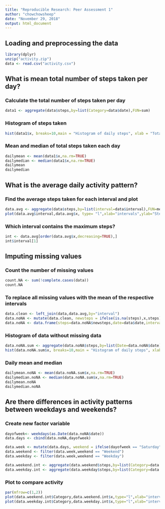 ```yaml
---
title: "Reproducible Research: Peer Assessment 1"
author: "chowchowsheep"
date: "November 29, 2018"
output: html_document
---
```



## Loading and preprocessing the data
```r
library(dplyr)
unzip("activity.zip")
data <- read.csv("activity.csv")
```

## What is mean total number of steps taken per day?
### Calculate the total number of steps taken per day
```r
data1 <- aggregate(data$steps,by=list(Category=data$date),FUN=sum)
```
### Histogram of steps taken
```r
hist(data1$x, breaks=10,main = "Histogram of daily steps", xlab = "Total steps taken each day")
```

### Mean and median of total steps taken each day
```r
dailymean <- mean(data1$x,na.rm=TRUE)
dailymedian <- median(data1$x,na.rm=TRUE)
dailymean
dailymedian
```

## What is the average daily activity pattern?
### Find the average steps taken for each interval and plot
```r
data.avg <- aggregate(data$steps,by=list(interval=data$interval),FUN=mean,na.rm=TRUE)
plot(data.avg$interval,data.avg$x, type= "l",xlab="intervals",ylab="Steps",main="Daily activity pattern")
```

### Which interval contains the maximum steps?
```r
int <- data.avg[order(data.avg$x,decreasing=TRUE),]
int$interval[1]
```

## Imputing missing values
### Count the number of missing values

```r
count.NA <- sum(!complete.cases(data))
count.NA
```

### To replace all missing values with the mean of the respective intervals
```r
data.clean <- left_join(data,data.avg,by="interval")
data.noNA <- mutate(data.clean, newsteps = ifelse(is.na(steps),x,steps))
data.noNA <- data.frame(steps=data.noNA$newsteps,date=data$date,interval=data$interval)
```

### Histogram of data without missing data
```r
data.noNA.sum <- aggregate(data.noNA$steps,by=list(Date=data.noNA$date),FUN=sum)
hist(data.noNA.sum$x, breaks=10,main = "Histogram of daily steps", xlab = "Total steps taken each day")
```

### Daily mean and median
```r
dailymean.noNA <- mean(data.noNA.sum$x,na.rm=TRUE)
dailymedian.noNA <- median(data.noNA.sum$x,na.rm=TRUE)
dailymean.noNA
dailymedian.noNA
```

## Are there differences in activity patterns between weekdays and weekends?
### Create new factor variable
```r
dayofweek<- weekdays(as.Date(data.noNA$date))
data.days <- cbind(data.noNA,dayofweek)

data.week <- mutate(data.days, weekend = ifelse(dayofweek == "Saturday" | dayofweek == "Sunday","Weekend","Weekday"))
data.weekend <- filter(data.week,weekend == "Weekend")
data.weekday <- filter(data.week,weekend == "Weekday")

data.weekend.int <- aggregate(data.weekend$steps,by=list(Category=data.weekend$interval),FUN=mean)
data.weekday.int <- aggregate(data.weekday$steps,by=list(Category=data.weekday$interval),FUN=mean)
```

### Plot to compare activity
```r
par(mfrow=c(1,2))
plot(data.weekend.int$Category,data.weekend.int$x,type="l",xlab="intervals",ylab="Steps",main="Daily activity pattern")
plot(data.weekday.int$Category,data.weekday.int$x,type="l",xlab="intervals",ylab="Steps",main="Daily activity pattern")
```

